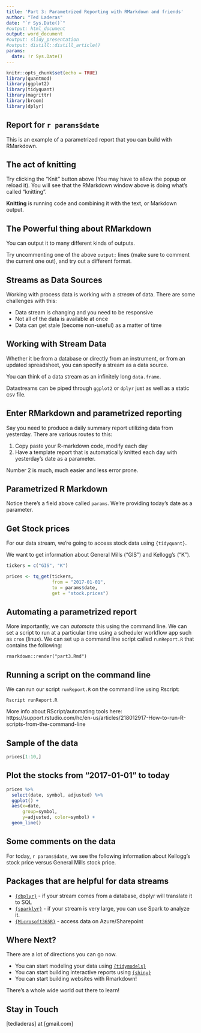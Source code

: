 ```yaml
---
title: 'Part 3: Parametrized Reporting with RMarkdown and friends'
author: "Ted Laderas"
date: "`r Sys.Date()`"
#output: html_document
output: word_document
#output: slidy_presentation
#output: distill::distill_article()
params: 
  date: !r Sys.Date()
---
```


```r
knitr::opts_chunk$set(echo = TRUE)
library(quantmod)
library(ggplot2)
library(tidyquant)
library(magrittr)
library(broom)
library(dplyr)
```

## Report for `r params$date`

This is an example of a parametrized report that you can build with RMarkdown.

## The act of knitting

Try clicking the "Knit" button above (You may have to allow the popup or reload it). You will see that the RMarkdown window above is doing what's called "knitting". 

**Knitting** is running code and combining it with the text, or Markdown output. 

## The Powerful thing about RMarkdown

You can output it to many different kinds of outputs. 

Try uncommenting one of the above `output:` lines (make sure to comment the current one out), and try out a different format.

## Streams as Data Sources

Working with process data is working with a *stream* of data. There are some challenges with this:

- Data stream is changing and you need to be responsive
- Not all of the data is available at once
- Data can get stale (become non-useful) as a matter of time

## Working with Stream Data

Whether it be from a database or directly from an instrument, or from an updated spreadsheet, you can specify a stream as a data source.

You can think of a data stream as an infinitely long `data.frame`.

Datastreams can be piped through `ggplot2` or `dplyr` just as well as a static csv file.


## Enter RMarkdown and parametrized reporting

Say you need to produce a daily summary report utilizing data from yesterday. There are various routes to this:

1. Copy paste your R-markdown code, modify each day
2. Have a template report that is automatically knitted each day with yesterday's date as a parameter.

Number 2 is much, much easier and less error prone.


## Parametrized R Markdown

Notice there's a field above called `params`. We're providing today's date as a parameter.


## Get Stock prices

For our data stream, we're going to access stock data using `{tidyquant}`. 

We want to get information about General Mills ("GIS") and Kellogg's ("K"). 

```r
tickers = c("GIS", "K")

prices <- tq_get(tickers,
                 from = "2017-01-01",
                 to = params$date,
                 get = "stock.prices")
```

## Automating a parametrized report

More importantly, we can *automate* this using the command line. We can set a script to run at a particular time using a scheduler workflow app such as `cron` (linux). We can set up a command line script called `runReport.R` that contains the following:

```
rmarkdown::render("part3.Rmd")
```

## Running a script on the command line

We can run our script `runReport.R` on the command line using Rscript:

```
Rscript runReport.R
```

More info about RScript/automating tools here: https://support.rstudio.com/hc/en-us/articles/218012917-How-to-run-R-scripts-from-the-command-line

## Sample of the data

```r
prices[1:10,]

```


## Plot the stocks from "2017-01-01" to today

```r
prices %>%
  select(date, symbol, adjusted) %>%
  ggplot() +
  aes(x=date,
      group=symbol,
      y=adjusted, color=symbol) +
  geom_line()
```

## Some comments on the data

For today, `r params$date`, we see the following information about Kellogg's stock price versus General Mills stock price.



## Packages that are helpful for data streams

- [`{dbplyr}`](https://dbplyr.tidyverse.org/) - if your stream comes from a database, dbplyr will translate it to SQL
- [`{sparklyr}`](https://spark.rstudio.com/) - if your stream is very large, you can use Spark to analyze it. 
- [`{Microsoft365R}`](https://github.com/Azure/Microsoft365R) - access data on Azure/Sharepoint


## Where Next?

There are a lot of directions you can go now.

- You can start modeling your data using [`{tidymodels}`](https://www.tidymodels.org/)
- You can start building interactive reports using [`{shiny}`](https://shiny.rstudio.com)
- You can start building websites with Rmarkdown!

There's a whole wide world out there to learn!

## Stay in Touch

[tedladeras] at [gmail.com]

